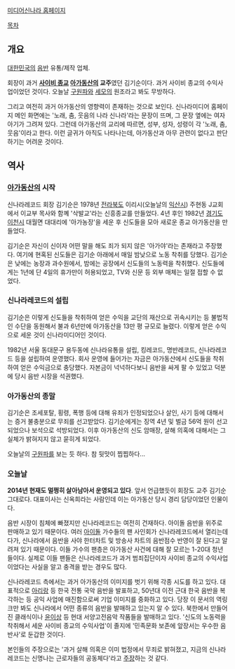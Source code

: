 [http://www.synnara.com/index.php 미디어신나라 홈페이지]

[[목차]]
== 개요 ==
[[대한민국]]의 [[음반]] 유통/제작 업체.

회장이 과거 '''[[사이비 종교]] [[아가동산]]의 교주'''였던 김기순이다. 과거 사이비 종교의 수익사업이었던 것이다. 오늘날 [[구원파]]와 [[세모]]의 원조라고 봐도 무방하다.

그리고 여전히 과거 아가동산의 영향력이 존재하는 것으로 보인다. 신나라미디어 홈페이지 메인 화면에는 '노래, 춤, 웃음의 나라 신나라'라는 문장이 뜨며, 그 문장 옆에는 여자 아기가 그려져 있다. 그런데 아가동산의 교리에 따르면, 성부, 성자, 성령이 각 '노래, 춤, 웃음'이라고 한다. 이런 글귀가 아직도 나타나는데, 아가동산과 아무 관련이 없다고 판단하기는 어려운 것이다.

== 역사 ==
=== [[아가동산]]의 시작 ===
신나라레코드 회장 김기순은 1978년 [[전라북도]] 이리시(오늘날의 [[익산시]]) 주현동 J교회에서 이교부 목사와 함꼐 '삭발교'라는 신흥종교를 만들었다. 4년 후인 1982년 [[경기도]] [[이천시]] 대월면 대대리에 '아가농장'을 세운 후 신도들을 모아 새로운 종교 아가동산을 만들었다.

김기순은 자신이 신이자 어떤 말을 해도 죄가 되지 않은 '아가야'라는 존재라고 주장했다. 여기에 현혹된 신도들은 김기순 아래에서 매일 밤낮으로 노동 착취를 당했다. 김기순은 낮에는 농장과 과수원에서, 밤에는 공장에서 신도들의 노동력을 착취했다. 신도들에게는 1년에 단 4일의 휴가만이 허용되었고, TV와 신문 등 외부 매체는 일절 접할 수 없었다.
=== 신나라레코드의 설립 ===
김기순은 이렇게 신도들을 착취하여 얻은 수익을 교단의 재산으로 귀속시키는 등 불법적인 수단을 동원해서 불과 6년만에 아가동산을 13만 평 규모로 늘렸다. 이렇게 얻은 수익으로 세운 것이 신나라미디어인 것이다.

1982년 서울 동대문구 용두동에 신나라유통을 설립, 킹레코드, 명반레코드, 신나라레코드 등을 설립하여 운영했다. 회사 운영에 들어가는 자금은 아가동산에서 신도들을 착취하여 얻은 수익금으로 충당했다. 자본금이 넉넉하다보니 음반을 싸게 팔 수 있었고 덕분에 당시 음반 시장을 석권했다.
=== 아가동산의 종말 ===
김기순은 조세포탈, 횡령, 폭행 등에 대해 유죄가 인정되었으나 살인, 사기 등에 대해서는 증거 불충분으로 무죄를 선고받았다. 김기순에게는 징역 4년 및 벌금 56억 원이 선고되었으나 보석으로 석방되었다. 이후 아가동산의 신도 암매장, 살해 의혹에 대해서는 그 실체가 밝혀지지 않고 묻히게 되었다.

오늘날의 [[구원파]]를 보는 듯 하다. 참 뒷맛이 찝찝하다...
=== 오늘날 ===
'''2014년 현재도 멀쩡히 살아남아서 운영되고 있다'''. 앞서 언급했듯이 회장도 교주 김기순 그대로다. 대표이사는 신옥희라는 사람인데 이는 아가동산 당시 경리 담당이었던 인물이다.

음반 시장이 침체에 빠졌지만 신나라레코드는 여전히 건재하다. 아이돌 음반을 위주로 판매하고 있기 때문이다. 여러 [[아이돌]] 가수들의 팬 사인회가 신나라레코드에서 열리는데다가, 신나라에서 음반을 사야 한터차트 및 방송사 차트의 음반점수 반영이 잘 된다고 알려져 있기 때문이다. 이들 가수의 팬층은 아가동산 사건에 대해 잘 모르는 1-20대 청년들이다. 실제로 이들 팬들은 신나라레코드가 과거 범죄집단이자 사이비 종교의 수익사업이었다는 사실을 알고 충격을 받는 경우도 많다.

신나라레코드 측에서는 과거 아가동산의 이미지를 벗기 위해 각종 시도를 하고 있다. 대표적으로 [[아리랑]] 등 한국 전통 국악 음반을 발표하고, 50년대 이전 근대 한국 음반을 복각하는 등 공익 사업에 매진함으로써 기업 이미지를 중화하고 있다. 당장 이 문서의 역링크만 봐도 신나라에서 어떤 종류의 음반을 발매하고 있는지 알 수 있다. 북한에서 만들어진 클래식이나 [[윤이상]] 등 현대 서양고전음악 작품들을 발매하고 있다. '신도의 노동력을 착취해서 세운 사이비 종교의 수익사업'이 졸지에 '민족문화 보존에 앞장서는 우수한 음반사'로 둔갑한 것이다.

본인들의 주장으로는 '과거 살해 의혹은 이미 법정에서 무죄로 밝혀졌고, 지금의 신나라레코드는 신명나는 근로자들의 공동체다'라고 [http://news.naver.com/main/read.nhn?mode=LSD&mid=sec&sid1=106&oid=003&aid=0004292906 주장]하는 것 같다.
